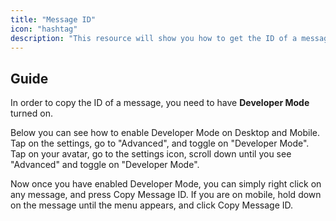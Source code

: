 ```yaml
---
title: "Message ID"
icon: "hashtag"
description: "This resource will show you how to get the ID of a message."
---
```


## Guide

In order to copy the ID of a message, you need to have **Developer Mode** turned on.

Below you can see how to enable Developer Mode on Desktop and Mobile.
<Tabs>
  <Tab title="Desktop">
    <Card title="Developer Mode - Desktop" img="https://cdn.korino.dev/u/Elc9Om.gif">
      Tap on the settings, go to "Advanced", and toggle on "Developer Mode".
    </Card>
  </Tab>
  <Tab title="Mobile">
    <Card title="Developer Mode - Mobile" img="/images/mobile.png">
      Tap on your avatar, go to the settings icon, scroll down until you see "Advanced" and toggle on "Developer Mode".
    </Card>
  </Tab>
</Tabs>

Now once you have enabled Developer Mode, you can simply right click on any message, and press Copy Message ID.
If you are on mobile, hold down on the message until the menu appears, and click Copy Message ID.